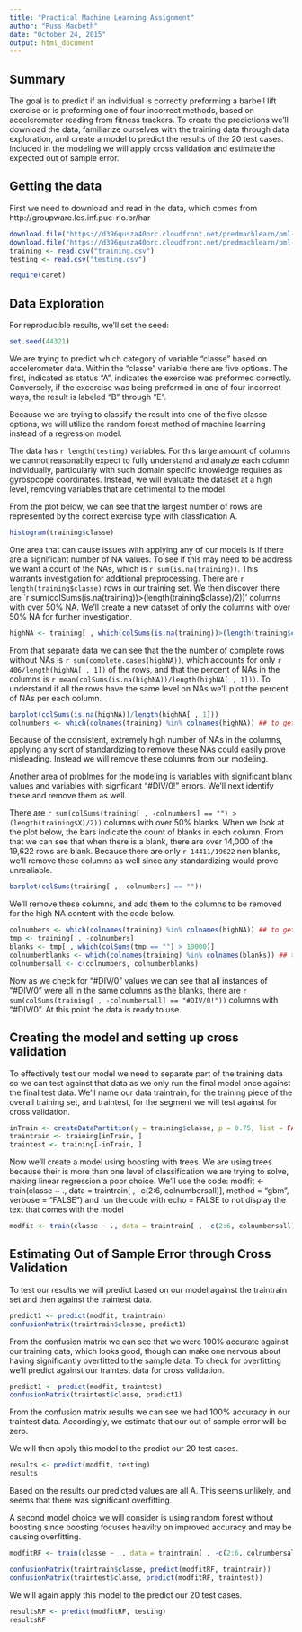 ```yaml
---
title: "Practical Machine Learning Assignment"
author: "Russ Macbeth"
date: "October 24, 2015"
output: html_document
---
```


## Summary

The goal is to predict if an individual is correctly preforming a barbell lift exercise or is preforming one of four incorrect methods, based on accelerometer reading from fitness trackers. To create the predictions we'll download the data, familiarize ourselves with the training data through data exploration, and create a model to predict the results of the 20 test cases. Included in the modeling we will apply cross validation and estimate the expected out of sample error.

## Getting the data

First we need to download and read in the data, which comes from http://groupware.les.inf.puc-rio.br/har 
```r
download.file("https://d396qusza40orc.cloudfront.net/predmachlearn/pml-training.csv", "training.csv", method = "curl")
download.file("https://d396qusza40orc.cloudfront.net/predmachlearn/pml-testing.csv", "testing.csv", method = "curl")
training <- read.csv("training.csv")
testing <- read.csv("testing.csv")
```

```r
require(caret)
```
## Data Exploration

For reproducible results, we'll set the seed:
```r
set.seed(44321)
```

We are trying to predict which category of variable "classe" based on accelerometer data. Within the "classe" variable there are five options. The first, indicated as status "A", indicates the exercise was preformed correctly. Conversely, if the excercise was being preformed in one of four incorrect ways, the result is labeled "B" through "E".

Because we are trying to classify the result into one of the five classe options, we will utilize the random forest method of machine learning instead of a regression model.

The data has `r length(testing)` variables. For this large amount of columns we cannot reasonabily expect to fully understand and analyze each column individually, particularly with such domain specific knowledge requires as gyrospcope coordinates. Instead, we will evaluate the dataset at a high level, removing variables that are detrimental to the model. 

From the plot below, we can see that the largest number of rows are represented by the correct exercise type with classfication A. 
```r
histogram(training$classe)
```

One area that can cause issues with applying any of our models is if there are a significant number of NA values. To see if this may need to be address we want a count of the NAs, which is `r sum(is.na(training))`. This warrants investigation for additional preprocessing. There are `r length(training$classe)` rows in our training set. We then discover there are `r sum(colSums(is.na(training))>(length(training$classe)/2))' columns with over 50% NA. We'll create a new dataset of only the columns with over 50% NA for further investigation. 

```r
highNA <- training[ , which(colSums(is.na(training))>(length(training$classe)/2))]
```

From that separate data we can see that the the number of complete rows without NAs is `r sum(complete.cases(highNA))`, which accounts for only `r 406/length(highNA[ , 1])` of the rows, and that the percent of NAs in the columns is `r mean(colSums(is.na(highNA))/length(highNA[ , 1]))`. To understand if all the rows have the same level on NAs we'll plot the percent of NAs per each column.

```r
barplot(colSums(is.na(highNA))/length(highNA[ , 1]))
colnumbers <- which(colnames(training) %in% colnames(highNA)) ## to get the NA columns to remove
```

Because of the consistent, extremely high number of NAs in the columns, applying any sort of standardizing to remove these NAs could easily prove misleading. Instead we will remove these columns from our modeling.

Another area of problmes for the modeling is variables with significant blank values and variables with signficant "#DIV/0!" errors. We'll next identify these and remove them as well. 

There are `r sum(colSums(training[ , -colnumbers] == "") > (length(training$X)/2))` columns with over 50% blanks. When we look at the plot below, the bars indicate the count of blanks in each column. From that we can see that when there is a blank, there are over 14,000 of the 19,622 rows are blank. Because there are only `r 14411/19622` non blanks, we'll remove these columns as well since any standardizing would prove unrealiable. 

```r
barplot(colSums(training[ , -colnumbers] == ""))
```

We'll remove these columns, and add them to the columns to be removed for the high NA content with the code below.

```r
colnumbers <- which(colnames(training) %in% colnames(highNA)) ## to get the NA columns to remove
tmp <- training[ , -colnumbers]
blanks <- tmp[ , which(colSums(tmp == "") > 10000)]
colnumberblanks <- which(colnames(training) %in% colnames(blanks)) ## to get the blank columns to remove
colnumbersall <- c(colnumbers, colnumberblanks)
```

Now as we check for "#DIV/0" values we can see that all instances of "#DIV/0" were all in the same columns as the blanks, there are `r sum(colSums(training[ , -colnumbersall] == "#DIV/0!"))` columns with "#DIV/0". At this point the data is ready to use.

## Creating the model and setting up cross validation

To effectively test our model we need to separate part of the training data so we can test against that data as we only run the final model once against the final test data. We'll name our data traintrain, for the training piece of the overall training set, and traintest, for the segment we will test against for cross validation. 

```r
inTrain <- createDataPartition(y = training$classe, p = 0.75, list = FALSE)
traintrain <- training[inTrain, ]
traintest <- training[-inTrain, ]
```

Now we'll create a model using boosting with trees. We are using trees because their is more than one level of classification we are trying to solve, making linear regression a poor choice. We'll use the code: modfit <- train(classe ~ ., data = traintrain[ , -c(2:6, colnumbersall)], method = "gbm", verbose = "FALSE") and run the code with echo = FALSE to not display the text that comes with the model  

```r

modfit <- train(classe ~ ., data = traintrain[ , -c(2:6, colnumbersall)], method = "gbm", verbose = "FALSE")
```


## Estimating Out of Sample Error through Cross Validation

To test our results we will predict based on our model against the traintrain set and then against the traintest data.

```r
predict1 <- predict(modfit, traintrain)
confusionMatrix(traintrain$classe, predict1)
```

From the confusion matrix we can see that we were 100% accurate against our training data, which looks good, though can make one nervous about having significantly overfitted to the sample data. To check for overfitting we'll predict against our traintest data for cross validation.

```r
predict1 <- predict(modfit, traintest)
confusionMatrix(traintest$classe, predict1)
```

From the confusion matrix results we can see we had 100% accuracy in our traintest data. Accordingly, we estimate that our out of sample error will be zero. 

We will then apply this model to the predict our 20 test cases. 

```r
results <- predict(modfit, testing)
results
```

Based on the results our predicted values are all A. This seems unlikely, and seems that there was significant overfitting. 

A second model choice we will consider is using random forest without boosting since boosting focuses heavilty on improved accuracy and may be causing overfitting.

```r
modfitRF <- train(classe ~ ., data = traintrain[ , -c(2:6, colnumbersall)], method = "rf", verbose = "FALSE")
```

```r
confusionMatrix(traintrain$classe, predict(modfitRF, traintrain))
confusionMatrix(traintest$classe, predict(modfitRF, traintest))
```


We will again apply this model to the predict our 20 test cases. 

```r
resultsRF <- predict(modfitRF, testing)
resultsRF
```
